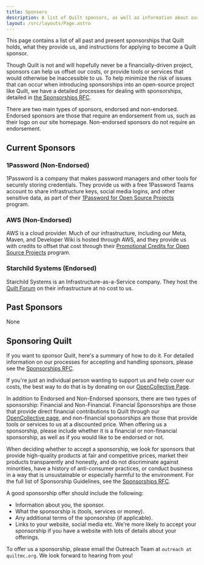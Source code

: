 ```yaml
---
title: Sponsors
description: A list of Quilt sponsors, as well as information about our sponsorship process in general
layout: /src/layouts/Page.astro
---
```


This page contains a list of all past and present sponsorships that Quilt holds, what they provide us, and instructions for applying to become a Quilt sponsor.

Though Quilt is not and will hopefully never be a financially-driven project, sponsors can help us offset our costs, or provide tools or services that would otherwise be inaccessible to us. To help minimize the risk of issues that can occur when introducing sponsorships into an open-source project like Quilt, we have a detailed processes for dealing with sponsorships, detailed in [the Sponsorships RFC](https://github.com/QuiltMC/rfcs/blob/master/rfc/0061-sponsorships.md).

There are two main types of sponsors, endorsed and non-endorsed. Endorsed sponsors are those that require an endorsement from us, such as their logo on our site homepage. Non-endorsed sponsors do not require an endorsement.

## Current Sponsors

### 1Password (Non-Endorsed)
1Password is a company that makes password managers and other tools for securely storing credentials. They provide us with a free 1Password Teams account to share infrastructure keys, social media logins, and other sensitive data, as part of their [1Password for Open Source Projects](https://github.com/1Password/1password-teams-open-source) program.

### AWS (Non-Endorsed)
AWS is a cloud provider. Much of our infrastructure, including our Meta, Maven, and Developer Wiki is hosted through AWS, and they provide us with credits to offset that cost through their [Promotional Credits for Open Source Projects](https://aws.amazon.com/blogs/opensource/aws-promotional-credits-open-source-projects/) program.

### Starchild Systems (Endorsed)
Starchild Systems is an Infrastructure-as-a-Service company. They host the <a href={site.forum}>Quilt Forum</a> on their infrastructure at no cost to us.

## Past Sponsors
None

## Sponsoring Quilt
If you want to sponsor Quilt, here's a summary of how to do it. For detailed information on our processes for accepting and handling sponsors, please see the [Sponsorships RFC](https://github.com/QuiltMC/rfcs/blob/master/rfc/0061-sponsorships.md).

If you're just an individual person wanting to support us and help cover our costs, the best way to do that is by donating on our [OpenCollective Page](https://opencollective.com/quiltmc).

In addition to Endorsed and Non-Endorsed sponsors, there are two types of sponsorship: Financial and Non-Financial. Financial Sponsorships are those that provide direct financial contributions to Quilt through our [OpenCollective page](https://opencollective.com/quiltmc), and non-financial sponsorships are those that provide tools or services to us at a discounted price. When offering us a sponsorship, please include whether it is a financial or non-financial sponsorship, as well as if you would like to be endorsed or not.

When deciding whether to accept a sponsorship, we look for sponsors that provide high-quality products at fair and competitive prices, market their products transparently and honestly, and do not discriminate against minorities, have a history of anti-consumer practices, or conduct business in a way that is unsustainable or especially harmful to the environment. For the full list of Sponsorship Guidelines, see the [Sponsorships RFC](https://github.com/QuiltMC/rfcs/blob/master/rfc/0061-sponsorships.md).

A good sponsorship offer should include the following:
- Information about you, the sponsor.
- What the sponsorship is (tools, services or money).
- Any additional terms of the sponsorship (if applicable).
- Links to your website, social media etc. We're more likely to accept your sponsorship if you have a website with lots of details about your offerings.
  
To offer us a sponsorship, please email the Outreach Team at `outreach at quiltmc.org`. We look forward to hearing from you!